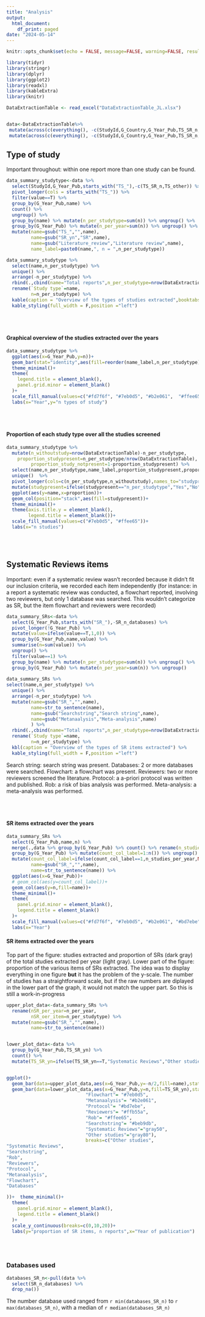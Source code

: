 ```yaml
---
title: "Analysis"
output:
  html_document:
    df_print: paged
date: "2024-05-14"
---
```


```r
knitr::opts_chunk$set(echo = FALSE, message=FALSE, warning=FALSE, results='asis')
```


```r
library(tidyr)
library(stringr)
library(dplyr)
library(ggplot2)
library(readxl)
library(kableExtra)
library(knitr)
```


```r
DataExtractionTable <- read_excel("DataExtractionTable_JL.xlsx")


data<-DataExtractionTable%>%
 mutate(across(c(everything(), -c(StudyId,G_Country,G_Year_Pub,TS_SR_n,TS_other,SR_n_databases,comments)), ~ifelse(.=="yes",TRUE,FALSE)))%>%
 mutate(across(c(everything(), -c(StudyId,G_Country,G_Year_Pub,TS_SR_n,TS_other,SR_n_databases,comments)), ~ifelse(is.na(.),FALSE,.)))
```

## Type of study

Important throughout: within one report more than one study can be found.


```r
data_summary_studytype<-data %>%
  select(StudyId,G_Year_Pub,starts_with("TS_"),-c(TS_SR_n,TS_other)) %>% 
  pivot_longer(cols = starts_with("TS_")) %>% 
  filter(value==T) %>% 
  group_by(G_Year_Pub,name) %>% 
  count() %>% 
  ungroup() %>% 
  group_by(name) %>% mutate(n_per_studytype=sum(n)) %>% ungroup() %>% 
  group_by(G_Year_Pub) %>% mutate(n_per_year=sum(n)) %>% ungroup() %>% 
  mutate(name=gsub("TS_","",name),
         name=gsub("SR_yn","SR",name),
         name=gsub("Literature_review","Literature review",name),
         name_label=paste0(name,", n = ",n_per_studytype)) 

data_summary_studytype %>% 
  select(name,n_per_studytype) %>% 
  unique() %>% 
  arrange(-n_per_studytype) %>% 
  rbind(.,cbind(name="Total reports",n_per_studytype=nrow(DataExtractionTable))) %>% 
  rename(`Study type`=name,
         n=n_per_studytype) %>% 
  kable(caption = "Overview of the types of studies extracted",booktabs = TRUE) %>% 
  kable_styling(full_width = F,position ="left")
```
<br>
<br>

#### Graphical overview of the studies extracted over the years

```r
data_summary_studytype %>% 
  ggplot(aes(x=G_Year_Pub,y=n))+
  geom_bar(stat="identity",aes(fill=reorder(name_label,n_per_studytype)))+
  theme_minimal()+
  theme(
    legend.title = element_blank(),
    panel.grid.minor = element_blank()
  )+
  scale_fill_manual(values=c("#fd7f6f", "#7eb0d5", "#b2e061",  "#ffee65", "#beb9db"))+
  labs(x="Year",y="n types of study")
```
<br>
<br>

#### Proportion of each study type over all the studies screened

```r
data_summary_studytype %>% 
  mutate(n_withoutstudy=nrow(DataExtractionTable)-n_per_studytype,
    proportion_studypresent=n_per_studytype/nrow(DataExtractionTable),
         proportion_study_notpresent=1-proportion_studypresent) %>% 
  select(name,n_per_studytype,name_label,proportion_studypresent,proportion_study_notpresent,n_withoutstudy) %>% 
  unique()  %>% 
  pivot_longer(cols=c(n_per_studytype,n_withoutstudy),names_to="studypresent",values_to="proportion") %>%  
  mutate(studypresent=ifelse(studypresent=="n_per_studytype","Yes","No")) %>% 
  ggplot(aes(y=name,x=proportion))+
  geom_col(position="stack",aes(fill=studypresent))+
  theme_minimal()+
  theme(axis.title.y = element_blank(),
        legend.title = element_blank())+
  scale_fill_manual(values=c("#7eb0d5", "#ffee65"))+
  labs(x="n studies")
```
<br>
<br>

## Systematic Reviews items
Important: even if a systematic review wasn't recorded because it didn't fit our inclusion criteria, we recorded each item independently (for instance: in a report a systematic review was conducted, a flowchart reported, involving two reviewers, but only 1 database was searched. This wouldn't categorize as SR, but the item flowchart and reviewers were recorded)
<br>

```r
data_summary_SRs<-data %>% 
  select(G_Year_Pub,starts_with("SR_"),-SR_n_databases) %>% 
  pivot_longer(!G_Year_Pub) %>% 
  mutate(value=ifelse(value==T,1,0)) %>% 
  group_by(G_Year_Pub,name,value) %>% 
  summarise(n=sum(value)) %>% 
  ungroup() %>% 
  filter(value==1) %>% 
  group_by(name) %>% mutate(n_per_studytype=sum(n)) %>% ungroup() %>% 
  group_by(G_Year_Pub) %>% mutate(n_per_year=sum(n)) %>% ungroup()
  
data_summary_SRs %>% 
select(name,n_per_studytype) %>% 
  unique() %>% 
  arrange(-n_per_studytype) %>% 
  mutate(name=gsub("SR_","",name),
         name=str_to_sentence(name),
         name=gsub("Searchstring","Search string",name),
         name=gsub("Metanaalysis","Meta-analysis",name)
         ) %>% 
  rbind(.,cbind(name="Total reports",n_per_studytype=nrow(DataExtractionTable))) %>% 
  rename(`Study type`=name,
         n=n_per_studytype) %>% 
  kbl(caption = "Overview of the types of SR items extracted") %>% 
  kable_styling(full_width = F,position ="left")
```
Search string: search string was present. Databases: 2 or more databases were searched. Flowchart: a flowchart was present. Reviewers: two or more reviewers screened the literature. Protocol: a a-priori protocol was written and published. Rob: a risk of bias analysis was performed. Meta-analysis: a meta-analysis was performed.

<br>
<br>

#### SR items extracted over the years
```r
data_summary_SRs %>% 
  select(G_Year_Pub,name,n) %>% 
  merge(.,data %>% group_by(G_Year_Pub) %>% count() %>% rename(n_studies_per_year=n),by="G_Year_Pub",all.y=T) %>% 
  group_by(G_Year_Pub) %>% mutate(count_col_label=1:n()) %>% ungroup() %>% 
  mutate(count_col_label=ifelse(count_col_label==1,n_studies_per_year,NA),
         name=gsub("SR_","",name), 
         name=str_to_sentence(name)) %>% 
  ggplot(aes(x=G_Year_Pub))+
  # geom_col(aes(y=count_col_label))+
  geom_col(aes(y=n,fill=name))+
  theme_minimal()+
  theme(
    panel.grid.minor = element_blank(),
    legend.title = element_blank()
  )+
  scale_fill_manual(values=c("#fd7f6f", "#7eb0d5", "#b2e061", "#bd7ebe", "#ffb55a", "#ffee65", "#beb9db"))+
  labs(x="Year")
```

#### SR items extracted over the years
Top part of the figure: studies extracted and proportion of SRs (dark gray) of the total studies extracted per year (light gray). Lower part of the figure: proportion of the various items of SRs extracted. The idea was to display everything in one figure **but** it has the problem of the y-scale. The number of studies has a straightforward scale, but if the raw numbers are diplayed in the lower part of the graph, it would not match the upper part. So this is still a work-in-progress
<br>

```r
upper_plot_data<-data_summary_SRs %>% 
  rename(nSR_per_year=n_per_year,
         nSR_oer_item=n_per_studytype) %>% 
  mutate(name=gsub("SR_","",name), 
         name=str_to_sentence(name))


lower_plot_data<-data %>% 
  group_by(G_Year_Pub,TS_SR_yn) %>% 
  count() %>% 
  mutate(TS_SR_yn=ifelse(TS_SR_yn==T,"Systematic Reviews","Other studies"))


ggplot()+
  geom_bar(data=upper_plot_data,aes(x=G_Year_Pub,y=-n/2,fill=name),stat="identity")+
  geom_bar(data=lower_plot_data,aes(x=G_Year_Pub,y=n,fill=TS_SR_yn),stat="identity")+   scale_fill_manual(values=c("Databases"="#fd7f6f",
                             "Flowchart"= "#7eb0d5",
                             "Metanaalysis"= "#b2e061",
                             "Protocol"= "#bd7ebe",
                             "Reviewers"= "#ffb55a",
                             "Rob"= "#ffee65",
                             "Searchstring"= "#beb9db",
                             "Systematic Reviews"="gray50",
                             "Other studies"="gray80"),
                             breaks=c("Other studies",
"Systematic Reviews",
"Searchstring",
"Rob",
"Reviewers",
"Protocol",
"Metanaalysis",
"Flowchart",
"Databases"

))+  theme_minimal()+
  theme(
    panel.grid.minor = element_blank(),
    legend.title = element_blank()
  )+
  scale_y_continuous(breaks=c(0,10,20))+
  labs(y="proportion of SR items, n reports",x="Year of publication")

```

<br>
<br>

### Databases used
```r
databases_SR_n<-pull(data %>% 
  select(SR_n_databases) %>% 
  drop_na())
```

The number database used ranged from `r min(databases_SR_n)` to `r max(databases_SR_n)`, with a median of `r median(databases_SR_n)`


<br><br>



